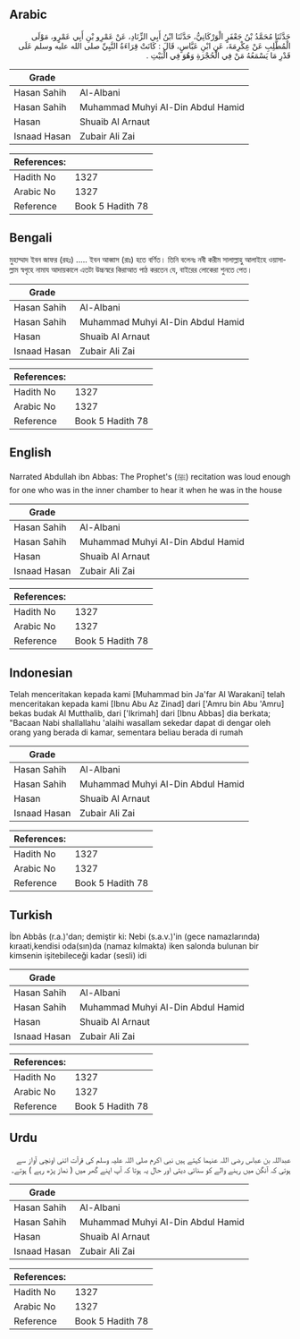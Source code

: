 ## Arabic


<div dir="rtl" lang="ar" style={{fontSize:'larger',backgroundColor:'#f8f9fa',padding:20}}>
حَدَّثَنَا مُحَمَّدُ بْنُ جَعْفَرٍ الْوَرْكَانِيُّ، حَدَّثَنَا ابْنُ أَبِي الزِّنَادِ، عَنْ عَمْرِو بْنِ أَبِي عَمْرٍو، مَوْلَى الْمُطَّلِبِ عَنْ عِكْرِمَةَ، عَنِ ابْنِ عَبَّاسٍ، قَالَ ‏:‏ كَانَتْ قِرَاءَةُ النَّبِيِّ صلى الله عليه وسلم عَلَى قَدْرِ مَا يَسْمَعُهُ مَنْ فِي الْحُجْرَةِ وَهُوَ فِي الْبَيْتِ ‏.‏
</div>
<div style={{backgroundColor:'#f8f9fa',padding:20, marginBottom: 10}}><table> <thead> <tr> <th>Grade</th> <th></th> </tr> </thead> <tbody> <tr><td>Hasan Sahih</td><td>Al-Albani</td></tr><tr><td>Hasan Sahih</td><td>Muhammad Muhyi Al-Din Abdul Hamid</td></tr><tr><td>Hasan</td><td>Shuaib Al Arnaut</td></tr><tr><td>Isnaad Hasan</td><td>Zubair Ali Zai</td></tr></tbody></table><table> <thead> <tr> <th>References:</th> <th></th> </tr> </thead> <tbody><tr><td>Hadith No</td><td>1327</td></tr><tr><td>Arabic No</td><td>1327</td></tr><tr><td>Reference</td><td>Book 5 Hadith 78</td></tr></tbody></table></div>

## Bengali


<div dir="ltr" lang="bn" style={{fontSize:'larger',backgroundColor:'#f8f9fa',padding:20}}>
মুহাম্মাদ ইবন জাফর (রহঃ) ..... ইবন আব্বাস (রাঃ) হতে বর্ণিত। তিনি বলেনঃ নবী করীম সালাল্লাহু আলাইহে ওয়াসাল্লাম স্বগৃহে নামায আদায়কালে এতটা উচ্চস্বরে কিরাআত পাঠ করতেন যে, বাইরের লোকেরা শুনতে পেত।
</div>
<div style={{backgroundColor:'#f8f9fa',padding:20, marginBottom: 10}}><table> <thead> <tr> <th>Grade</th> <th></th> </tr> </thead> <tbody> <tr><td>Hasan Sahih</td><td>Al-Albani</td></tr><tr><td>Hasan Sahih</td><td>Muhammad Muhyi Al-Din Abdul Hamid</td></tr><tr><td>Hasan</td><td>Shuaib Al Arnaut</td></tr><tr><td>Isnaad Hasan</td><td>Zubair Ali Zai</td></tr></tbody></table><table> <thead> <tr> <th>References:</th> <th></th> </tr> </thead> <tbody><tr><td>Hadith No</td><td>1327</td></tr><tr><td>Arabic No</td><td>1327</td></tr><tr><td>Reference</td><td>Book 5 Hadith 78</td></tr></tbody></table></div>

## English


<div dir="ltr" lang="en" style={{fontSize:'larger',backgroundColor:'#f8f9fa',padding:20}}>
Narrated Abdullah ibn Abbas: The Prophet's (ﷺ) recitation was loud enough for one who was in the inner chamber to hear it when he was in the house
</div>
<div style={{backgroundColor:'#f8f9fa',padding:20, marginBottom: 10}}><table> <thead> <tr> <th>Grade</th> <th></th> </tr> </thead> <tbody> <tr><td>Hasan Sahih</td><td>Al-Albani</td></tr><tr><td>Hasan Sahih</td><td>Muhammad Muhyi Al-Din Abdul Hamid</td></tr><tr><td>Hasan</td><td>Shuaib Al Arnaut</td></tr><tr><td>Isnaad Hasan</td><td>Zubair Ali Zai</td></tr></tbody></table><table> <thead> <tr> <th>References:</th> <th></th> </tr> </thead> <tbody><tr><td>Hadith No</td><td>1327</td></tr><tr><td>Arabic No</td><td>1327</td></tr><tr><td>Reference</td><td>Book 5 Hadith 78</td></tr></tbody></table></div>

## Indonesian


<div dir="ltr" lang="id" style={{fontSize:'larger',backgroundColor:'#f8f9fa',padding:20}}>
Telah menceritakan kepada kami [Muhammad bin Ja'far Al Warakani] telah menceritakan kepada kami [Ibnu Abu Az Zinad] dari ['Amru bin Abu 'Amru] bekas budak Al Mutthalib, dari ['Ikrimah] dari [Ibnu Abbas] dia berkata; "Bacaan Nabi shallallahu 'alaihi wasallam sekedar dapat di dengar oleh orang yang berada di kamar, sementara beliau berada di rumah
</div>
<div style={{backgroundColor:'#f8f9fa',padding:20, marginBottom: 10}}><table> <thead> <tr> <th>Grade</th> <th></th> </tr> </thead> <tbody> <tr><td>Hasan Sahih</td><td>Al-Albani</td></tr><tr><td>Hasan Sahih</td><td>Muhammad Muhyi Al-Din Abdul Hamid</td></tr><tr><td>Hasan</td><td>Shuaib Al Arnaut</td></tr><tr><td>Isnaad Hasan</td><td>Zubair Ali Zai</td></tr></tbody></table><table> <thead> <tr> <th>References:</th> <th></th> </tr> </thead> <tbody><tr><td>Hadith No</td><td>1327</td></tr><tr><td>Arabic No</td><td>1327</td></tr><tr><td>Reference</td><td>Book 5 Hadith 78</td></tr></tbody></table></div>

## Turkish


<div dir="ltr" lang="tr" style={{fontSize:'larger',backgroundColor:'#f8f9fa',padding:20}}>
İbn Abbâs (r.a.)'dan; demiştir ki: Nebi (s.a.v.)'in (gece namazlarında) kıraati,kendisi oda(sın)da (namaz kılmakta) iken salonda bulunan bir kimsenin işitebileceği kadar (sesli) idi
</div>
<div style={{backgroundColor:'#f8f9fa',padding:20, marginBottom: 10}}><table> <thead> <tr> <th>Grade</th> <th></th> </tr> </thead> <tbody> <tr><td>Hasan Sahih</td><td>Al-Albani</td></tr><tr><td>Hasan Sahih</td><td>Muhammad Muhyi Al-Din Abdul Hamid</td></tr><tr><td>Hasan</td><td>Shuaib Al Arnaut</td></tr><tr><td>Isnaad Hasan</td><td>Zubair Ali Zai</td></tr></tbody></table><table> <thead> <tr> <th>References:</th> <th></th> </tr> </thead> <tbody><tr><td>Hadith No</td><td>1327</td></tr><tr><td>Arabic No</td><td>1327</td></tr><tr><td>Reference</td><td>Book 5 Hadith 78</td></tr></tbody></table></div>

## Urdu


<div dir="rtl" lang="ur" style={{fontSize:'larger',backgroundColor:'#f8f9fa',padding:20}}>
عبداللہ بن عباس رضی اللہ عنہما کہتے ہیں نبی اکرم صلی اللہ علیہ وسلم کی قرآت اتنی اونچی آواز سے ہوتی کہ آنگن میں رہنے والے کو سنائی دیتی اور حال یہ ہوتا کہ آپ اپنے گھر میں ( نماز پڑھ رہے ) ہوتے۔
</div>
<div style={{backgroundColor:'#f8f9fa',padding:20, marginBottom: 10}}><table> <thead> <tr> <th>Grade</th> <th></th> </tr> </thead> <tbody> <tr><td>Hasan Sahih</td><td>Al-Albani</td></tr><tr><td>Hasan Sahih</td><td>Muhammad Muhyi Al-Din Abdul Hamid</td></tr><tr><td>Hasan</td><td>Shuaib Al Arnaut</td></tr><tr><td>Isnaad Hasan</td><td>Zubair Ali Zai</td></tr></tbody></table><table> <thead> <tr> <th>References:</th> <th></th> </tr> </thead> <tbody><tr><td>Hadith No</td><td>1327</td></tr><tr><td>Arabic No</td><td>1327</td></tr><tr><td>Reference</td><td>Book 5 Hadith 78</td></tr></tbody></table></div>